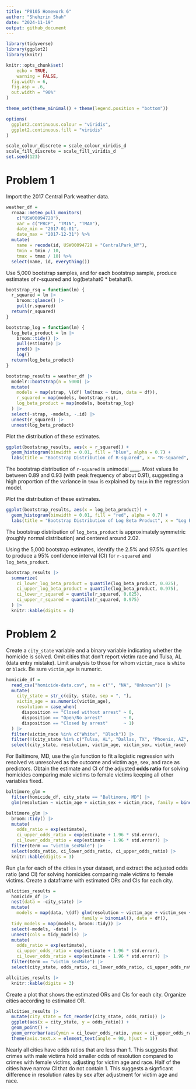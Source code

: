 ```yaml
---
title: "P8105 Homework 6"
author: "Shehzrin Shah"
date: "2024-11-19"
output: github_document
---
```


```r
library(tidyverse)
library(ggplot2)
library(knitr)

knitr::opts_chunk$set(
	echo = TRUE,
	warning = FALSE,
  fig.width = 6,
  fig.asp = .6,
  out.width = "90%"
)

theme_set(theme_minimal() + theme(legend.position = "bottom"))

options(
  ggplot2.continuous.colour = "viridis",
  ggplot2.continuous.fill = "viridis"
)

scale_colour_discrete = scale_colour_viridis_d
scale_fill_discrete = scale_fill_viridis_d
set.seed(123)
```


# Problem 1 

Import the 2017 Central Park weather data. 

```r
weather_df = 
  rnoaa::meteo_pull_monitors(
    c("USW00094728"),
    var = c("PRCP", "TMIN", "TMAX"), 
    date_min = "2017-01-01",
    date_max = "2017-12-31") %>%
  mutate(
    name = recode(id, USW00094728 = "CentralPark_NY"),
    tmin = tmin / 10,
    tmax = tmax / 10) %>%
  select(name, id, everything())
```

Use 5,000 bootstrap samples, and for each bootstrap sample, produce estimates of r-squared and log(betahat0 * betahat1).

```r
bootstrap_rsq = function(lm) {
  r_squared = lm |>
    broom::glance() |>
    pull(r.squared)
  return(r_squared)
}

bootstrap_log = function(lm) {
  log_beta_product = lm |>
    broom::tidy() |>
    pull(estimate) |>
    prod() |>
    log()
  return(log_beta_product)
}

bootstrap_results = weather_df |>
  modelr::bootstrap(n = 5000) |>
  mutate(
    models = map(strap, \(df) lm(tmax ~ tmin, data = df)),
    r_squared = map(models, bootstrap_rsq),
    log_beta_product = map(models, bootstrap_log)
  ) |>
  select(-strap, -models, -.id) |>
  unnest(r_squared) |>
  unnest(log_beta_product)
```

Plot the distribution of these estimates.

```r
ggplot(bootstrap_results, aes(x = r_squared)) +
  geom_histogram(binwidth = 0.01, fill = "blue", alpha = 0.7) +
  labs(title = "Bootstrap Distribution of R-squared", x = "R-squared", y = "Frequency")
```

The bootstrap distribution of `r-squared` is unimodal ____. Most values lie between 0.89 and 0.93 (with peak frequency of about 0.91), suggesting a high proportion of the variance in `tmax` is explained by `tmin` in the regression model. 

Plot the distribution of these estimates.

```r
ggplot(bootstrap_results, aes(x = log_beta_product)) +
  geom_histogram(binwidth = 0.01, fill = "red", alpha = 0.7) +
  labs(title = "Bootstrap Distribution of Log Beta Product", x = "Log Beta Product", y = "Frequency")
```

The bootstrap distribution of `log_beta_product` is approximately symmetric (roughly normal distribution) and centered around 2.02. 

Using the 5,000 bootstrap estimates, identify the 2.5% and 97.5% quantiles to produce a 95% confidence interval (CI) for `r-squared` and `log_beta_product`. 

```r
bootstrap_results |>
  summarize(
    ci_lower_log_beta_product = quantile(log_beta_product, 0.025),
    ci_upper_log_beta_product = quantile(log_beta_product, 0.975),
    ci_lower_r_squared = quantile(r_squared, 0.025),
    ci_upper_r_squared = quantile(r_squared, 0.975)
  ) |>
  knitr::kable(digits = 4)
```

# Problem 2

Create a `city_state` variable and a binary variable indicating whether the homicide is solved. Omit cities that don't report victim race and Tulsa, AL (data entry mistake). Limit analysis to those for whom `victim_race` is `white` or `black`. Be sure `victim_age` is numeric.

```r
homicide_df = 
  read_csv("homicide-data.csv", na = c("", "NA", "Unknown")) |>
  mutate(
    city_state = str_c(city, state, sep = ", "),
    victim_age = as.numeric(victim_age),
    resolution = case_when(
      disposition == "Closed without arrest" ~ 0,
      disposition == "Open/No arrest"        ~ 0,
      disposition == "Closed by arrest"      ~ 1)
  ) |> 
  filter(victim_race %in% c("White", "Black")) |> 
  filter(!(city_state %in% c("Tulsa, AL", "Dallas, TX", "Phoenix, AZ", "Kansas City, MO"))) |> 
  select(city_state, resolution, victim_age, victim_sex, victim_race)
```

For Baltimore, MD, use the `glm` function to fit a logistic regression with resolved vs unresolved as the outcome and victim age, sex, and race as predictors. Obtain the estimate and CI of the adjusted **odds ratio** for solving homicides comparing male victims to female victims keeping all other variables fixed. 

```r
baltimore_glm = 
  filter(homicide_df, city_state == "Baltimore, MD") |> 
  glm(resolution ~ victim_age + victim_sex + victim_race, family = binomial(), data = _)

baltimore_glm |> 
  broom::tidy() |> 
  mutate(
    odds_ratio = exp(estimate), 
    ci_upper_odds_ratio = exp(estimate + 1.96 * std.error),
    ci_lower_odds_ratio = exp(estimate - 1.96 * std.error)) |>
  filter(term == "victim_sexMale") |> 
  select(odds_ratio, ci_lower_odds_ratio, ci_upper_odds_ratio) |>
  knitr::kable(digits = 3)
```

Run `glm` for each of the cities in your dataset, and extract the adjusted odds ratio (and CI) for solving homicides comparing male victims to female victims. Create a dataframe with estimated ORs and CIs for each city.

```r
allcities_results = 
  homicide_df |> 
  nest(data = -city_state) |> 
  mutate(
    models = map(data, \(df) glm(resolution ~ victim_age + victim_sex + victim_race, 
                             family = binomial(), data = df)),
  tidy_models = map(models, broom::tidy)) |> 
  select(-models, -data) |> 
  unnest(cols = tidy_models) |> 
  mutate(
    odds_ratio = exp(estimate), 
    ci_upper_odds_ratio = exp(estimate + 1.96 * std.error),
    ci_lower_odds_ratio = exp(estimate - 1.96 * std.error)) |> 
  filter(term == "victim_sexMale") |> 
  select(city_state, odds_ratio, ci_lower_odds_ratio, ci_upper_odds_ratio)

allcities_results |>
  knitr::kable(digits = 3)
```

Create a plot that shows the estimated ORs and CIs for each city. Organize cities according to estimated OR.

```r
allcities_results |> 
  mutate(city_state = fct_reorder(city_state, odds_ratio)) |> 
  ggplot(aes(x = city_state, y = odds_ratio)) + 
  geom_point() + 
  geom_errorbar(aes(ymin = ci_lower_odds_ratio, ymax = ci_upper_odds_ratio)) + 
  theme(axis.text.x = element_text(angle = 90, hjust = 1))
```

Nearly all cities have odds ratios that are less than 1. This suggests that crimes with male victims hold smaller odds of resolution compared to crimes with female victims, adjusting for victim age and race. Half of the cities have narrow CI that do not contain 1. This suggests a signficant difference in resolution rates by sex after adjustment for victim age and race. 



